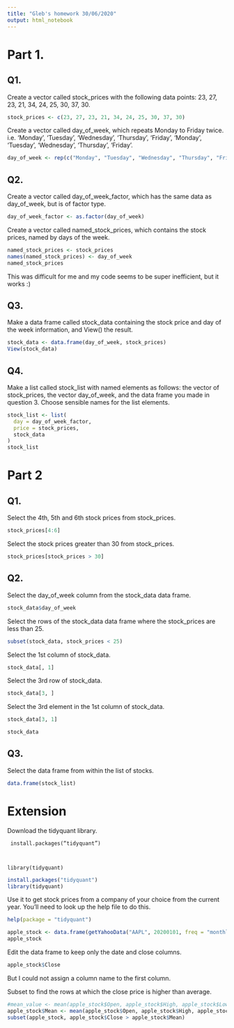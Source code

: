 ```yaml
---
title: "Gleb's homework 30/06/2020"
output: html_notebook
---
```


<h1>Part 1.</h1>

<h2>Q1.</h2>

Create a vector called stock_prices with the following data points: 23, 27, 23, 21, 34, 24, 25, 30, 37, 30.
```r
stock_prices <- c(23, 27, 23, 21, 34, 24, 25, 30, 37, 30)
```
Create a vector called day_of_week, which repeats Monday to Friday twice. i.e. ‘Monday’, ‘Tuesday’, ‘Wednesday’, ‘Thursday’, ‘Friday’, ‘Monday’, ‘Tuesday’, ‘Wednesday’, ‘Thursday’, ‘Friday’.
```r
day_of_week <- rep(c("Monday", "Tuesday", "Wednesday", "Thursday", "Friday"),2)
```
<h2>Q2.</h2>

Create a vector called day_of_week_factor, which has the same data as day_of_week, but is of factor type.
```r
day_of_week_factor <- as.factor(day_of_week)
```
Create a vector called named_stock_prices, which contains the stock prices, named by days of the week.
```r
named_stock_prices <- stock_prices
names(named_stock_prices) <- day_of_week
named_stock_prices
```
This was difficult for me and my code seems to be super inefficient, but it works :)

<h2>Q3.</h2>

Make a data frame called stock_data containing the stock price and day of the week information, and View() the result.
```r
stock_data <- data.frame(day_of_week, stock_prices)
View(stock_data)
```

<h2>Q4.</h2>

Make a list called stock_list with named elements as follows: the vector of stock_prices, the vector day_of_week, and the data frame you made in question 3. Choose sensible names for the list elements.
```r
stock_list <- list(
  day = day_of_week_factor,
  price = stock_prices,
  stock_data
)
stock_list

```
<h1>Part 2</h1>

<h2>Q1.</h2>

Select the 4th, 5th and 6th stock prices from stock_prices.
```r
stock_prices[4:6]
```
Select the stock prices greater than 30 from stock_prices.
```r
stock_prices[stock_prices > 30]
```
<h2>Q2.</h2>

Select the day_of_week column from the stock_data data frame.
```r
stock_data$day_of_week
```
Select the rows of the stock_data data frame where the stock_prices are less than 25.
```r
subset(stock_data, stock_prices < 25)
```
Select the 1st column of stock_data.
```r
stock_data[, 1]
```
Select the 3rd row of stock_data.
```r
stock_data[3, ]
```
Select the 3rd element in the 1st column of stock_data.
```r
stock_data[3, 1]
```

```r
stock_data
```

<h2>Q3.</h2>
Select the data frame from within the list of stocks.
```r
data.frame(stock_list)
```
<h1>Extension</h1>

Download the tidyquant library.

<code> install.packages("tidyquant")

library(tidyquant)</code>
```r
install.packages("tidyquant")
library(tidyquant)
```
Use it to get stock prices from a company of your choice from the current year. You’ll need to look up the help file to do this.
```r
help(package = "tidyquant")
```
```r
apple_stock <- data.frame(getYahooData("AAPL", 20200101, freq = "monthly", adjust = FALSE))
apple_stock
```
Edit the data frame to keep only the date and close columns.
```r
apple_stock$Close
```
But I could not assign a column name to the first column.

Subset to find the rows at which the close price is higher than average.
```r
#mean_value <- mean(apple_stock$Open, apple_stock$High, apple_stock$Low, trim = 1)
apple_stock$Mean <- mean(apple_stock$Open, apple_stock$High, apple_stock$Low, trim = 1)
subset(apple_stock, apple_stock$Close > apple_stock$Mean)
```




